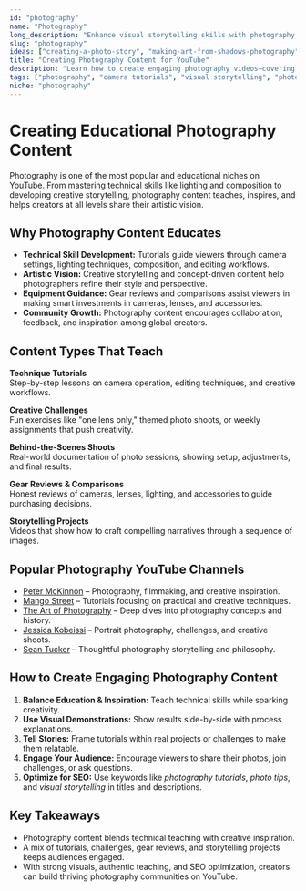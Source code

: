 ```yaml
---
id: "photography"
name: "Photography"
long_description: "Enhance visual storytelling skills with photography tutorials and technique content that teaches both technical skills and artistic vision."
slug: "photography"
ideas: ["creating-a-photo-story", "making-art-from-shadows-photography"]
title: "Creating Photography Content for YouTube"
description: "Learn how to create engaging photography videos—covering tutorials, techniques, storytelling, gear reviews, and creative challenges."
tags: ["photography", "camera tutorials", "visual storytelling", "photo tips", "photography techniques", "gear reviews"]
niche: "photography"
---
```


# Creating Educational Photography Content

Photography is one of the most popular and educational niches on YouTube. From mastering technical skills like lighting and composition to developing creative storytelling, photography content teaches, inspires, and helps creators at all levels share their artistic vision.

## Why Photography Content Educates

- **Technical Skill Development:** Tutorials guide viewers through camera settings, lighting techniques, composition, and editing workflows.  
- **Artistic Vision:** Creative storytelling and concept-driven content help photographers refine their style and perspective.  
- **Equipment Guidance:** Gear reviews and comparisons assist viewers in making smart investments in cameras, lenses, and accessories.  
- **Community Growth:** Photography content encourages collaboration, feedback, and inspiration among global creators.  

## Content Types That Teach

**Technique Tutorials**  
Step-by-step lessons on camera operation, editing techniques, and creative workflows.  

**Creative Challenges**  
Fun exercises like "one lens only," themed photo shoots, or weekly assignments that push creativity.  

**Behind-the-Scenes Shoots**  
Real-world documentation of photo sessions, showing setup, adjustments, and final results.  

**Gear Reviews & Comparisons**  
Honest reviews of cameras, lenses, lighting, and accessories to guide purchasing decisions.  

**Storytelling Projects**  
Videos that show how to craft compelling narratives through a sequence of images.  

## Popular Photography YouTube Channels

- [Peter McKinnon](https://www.youtube.com/@petermckinnon) – Photography, filmmaking, and creative inspiration.  
- [Mango Street](https://www.youtube.com/@MangoStreet) – Tutorials focusing on practical and creative techniques.  
- [The Art of Photography](https://www.youtube.com/@theartofphotography) – Deep dives into photography concepts and history.  
- [Jessica Kobeissi](https://www.youtube.com/@jessicakphoto) – Portrait photography, challenges, and creative shoots.  
- [Sean Tucker](https://www.youtube.com/@seantuckermerge) – Thoughtful photography storytelling and philosophy.  

## How to Create Engaging Photography Content

1. **Balance Education & Inspiration:** Teach technical skills while sparking creativity.  
2. **Use Visual Demonstrations:** Show results side-by-side with process explanations.  
3. **Tell Stories:** Frame tutorials within real projects or challenges to make them relatable.  
4. **Engage Your Audience:** Encourage viewers to share their photos, join challenges, or ask questions.  
5. **Optimize for SEO:** Use keywords like *photography tutorials*, *photo tips*, and *visual storytelling* in titles and descriptions.  

## Key Takeaways

- Photography content blends technical teaching with creative inspiration.  
- A mix of tutorials, challenges, gear reviews, and storytelling projects keeps audiences engaged.  
- With strong visuals, authentic teaching, and SEO optimization, creators can build thriving photography communities on YouTube.  
